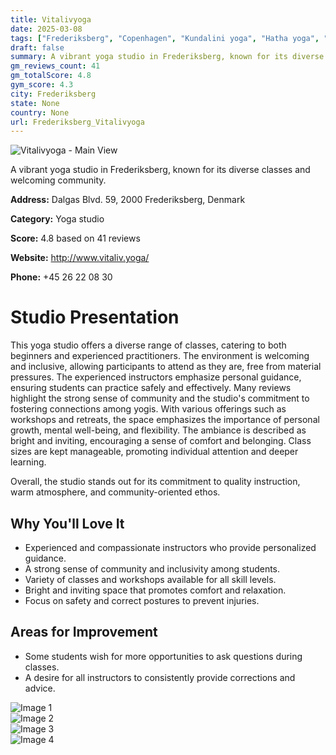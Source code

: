```yaml
---
title: Vitalivyoga
date: 2025-03-08
tags: ["Frederiksberg", "Copenhagen", "Kundalini yoga", "Hatha yoga", "Yin yoga", "community-oriented", "welcoming atmosphere", "Frederiksberg"]  
draft: false
summary: A vibrant yoga studio in Frederiksberg, known for its diverse classes and welcoming community.
gm_reviews_count: 41
gm_totalScore: 4.8
gym_score: 4.3
city: Frederiksberg
state: None
country: None
url: Frederiksberg_Vitalivyoga
---
```


<div className="aspect-[16/9] relative my-8">
  <img 
    src="https://lh5.googleusercontent.com/p/AF1QipN8PS6aC2iwmn7kIlbyiHfa4ABZgMQv4oX4kyH3=w1920-h1080-k-no"
    alt="Vitalivyoga - Main View"
    className="object-cover absolute inset-0 w-full h-full rounded-lg"
  />
</div>

A vibrant yoga studio in Frederiksberg, known for its diverse classes and welcoming community.

**Address:** Dalgas Blvd. 59, 2000 Frederiksberg, Denmark

**Category:** Yoga studio

**Score:** 4.8 based on 41 reviews

**Website:** http://www.vitaliv.yoga/

**Phone:** +45 26 22 08 30

# Studio Presentation

This yoga studio offers a diverse range of classes, catering to both beginners and experienced practitioners. The environment is welcoming and inclusive, allowing participants to attend as they are, free from material pressures. The experienced instructors emphasize personal guidance, ensuring students can practice safely and effectively. Many reviews highlight the strong sense of community and the studio's commitment to fostering connections among yogis. With various offerings such as workshops and retreats, the space emphasizes the importance of personal growth, mental well-being, and flexibility. The ambiance is described as bright and inviting, encouraging a sense of comfort and belonging. Class sizes are kept manageable, promoting individual attention and deeper learning.

Overall, the studio stands out for its commitment to quality instruction, warm atmosphere, and community-oriented ethos.

## Why You'll Love It

- Experienced and compassionate instructors who provide personalized guidance.
- A strong sense of community and inclusivity among students.
- Variety of classes and workshops available for all skill levels.
- Bright and inviting space that promotes comfort and relaxation.
- Focus on safety and correct postures to prevent injuries.

## Areas for Improvement

- Some students wish for more opportunities to ask questions during classes.
- A desire for all instructors to consistently provide corrections and advice.

<div className="grid grid-cols-1 xl:grid-cols-2 gap-4 my-8">
<div className="aspect-[4/3] relative"><img src="https://lh3.googleusercontent.com/p/AF1QipPLsttUqvf6lPKzKjmirgjTrl21-vBRO_JHGKNA=w1920-h1080-k-no" alt="Image 1" className="object-cover absolute inset-0 w-full h-full rounded-lg" /></div>
<div className="aspect-[4/3] relative"><img src="https://lh5.googleusercontent.com/p/AF1QipMAGCgjui_NzqcWMrr-uJgBvbmw-T5WYGGi6eDM=w1920-h1080-k-no" alt="Image 2" className="object-cover absolute inset-0 w-full h-full rounded-lg" /></div>
<div className="aspect-[4/3] relative"><img src="https://lh5.googleusercontent.com/p/AF1QipNsCMe1qsOmQ-hl-xUBl8hWqEwbddU9s9nYUL3O=w1920-h1080-k-no" alt="Image 3" className="object-cover absolute inset-0 w-full h-full rounded-lg" /></div>
<div className="aspect-[4/3] relative"><img src="https://lh5.googleusercontent.com/p/AF1QipONzyBJUpAGN8iKcz91topZzVy9KflM6-sq7R-p=w1920-h1080-k-no" alt="Image 4" className="object-cover absolute inset-0 w-full h-full rounded-lg" /></div>
</div>